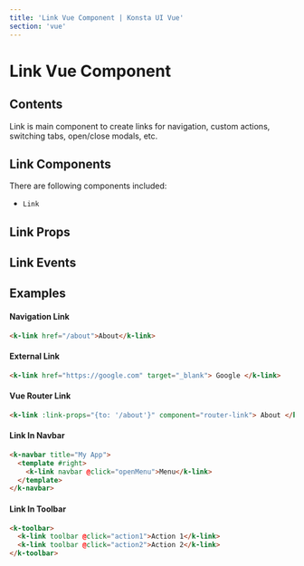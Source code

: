 ```yaml
---
title: 'Link Vue Component | Konsta UI Vue'
section: 'vue'
---
```



# Link Vue Component

## Contents

Link is main component to create links for navigation, custom actions, switching tabs, open/close modals, etc.

## Link Components

There are following components included:

- `Link`

## Link Props

<LinkProps />

## Link Events

<LinkEvents />

## Examples

#### Navigation Link

```html
<k-link href="/about">About</k-link>
```

#### External Link

```html
<k-link href="https://google.com" target="_blank"> Google </k-link>
```

#### Vue Router Link

```html
<k-link :link-props="{to: '/about'}" component="router-link"> About </k-link>
```

#### Link In Navbar

```html
<k-navbar title="My App">
  <template #right>
    <k-link navbar @click="openMenu">Menu</k-link>
  </template>
</k-navbar>
```

#### Link In Toolbar

```html
<k-toolbar>
  <k-link toolbar @click="action1">Action 1</k-link>
  <k-link toolbar @click="action2">Action 2</k-link>
</k-toolbar>
```
